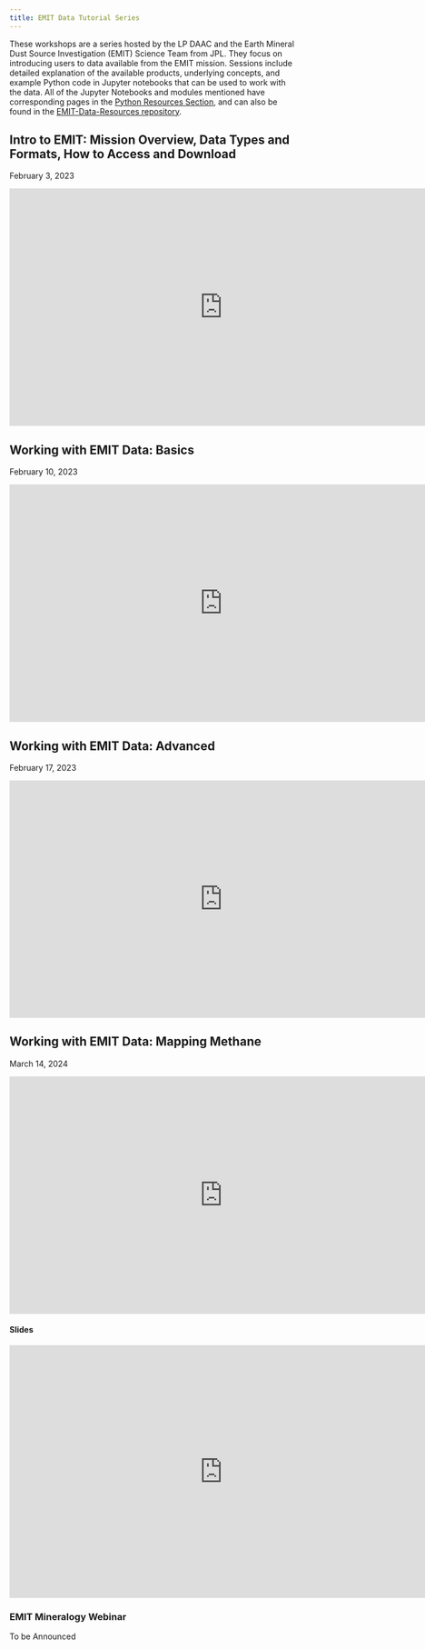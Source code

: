 ```yaml
---
title: EMIT Data Tutorial Series 
---
```


These workshops are a series hosted by the LP DAAC and the Earth Mineral Dust Source Investigation (EMIT) Science Team from JPL. They focus on introducing users to data available from the EMIT mission. Sessions include detailed explanation of the available products, underlying concepts, and example Python code in Jupyter notebooks that can be used to work with the data. All of the Jupyter Notebooks and modules mentioned have corresponding pages in the [Python Resources Section](emit_resources.qmd), and can also be found in the [EMIT-Data-Resources repository](https://github.com/nasa/EMIT-Data-Resources).

## Intro to EMIT: Mission Overview, Data Types and Formats, How to Access and Download
February 3, 2023

<iframe width="750" height="418" src="https://www.youtube.com/embed/XzSEqdiS2aE" frameborder="0" allowfullscreen></iframe>

## Working with EMIT Data: Basics
February 10, 2023

<iframe width="750" height="418" src="https://www.youtube.com/embed/A7ndyecolck" frameborder="0" allowfullscreen></iframe>

## Working with EMIT Data: Advanced
February 17, 2023

<iframe width="750" height="418" src="https://www.youtube.com/embed/FKvlPP2tG9Y" frameborder="0" allowfullscreen></iframe>

## Working with EMIT Data: Mapping Methane
March 14, 2024

<iframe width="750" height="418" src="https://www.youtube.com/embed/CmSHuTGZ2W4" frameborder="0" allowfullscreen></iframe>

#### Slides

<iframe src="https://docs.google.com/presentation/d/1-XXW_FkcZuA3jxJN4EX_wpZ8Q8886nZqkhF9LaPhVEU/embed?start=false&loop=false&delayms=3000" frameborder="0" width="750" height="445" allowfullscreen="true" mozallowfullscreen="true" webkitallowfullscreen="true"></iframe>

### EMIT Mineralogy Webinar
To be Announced
